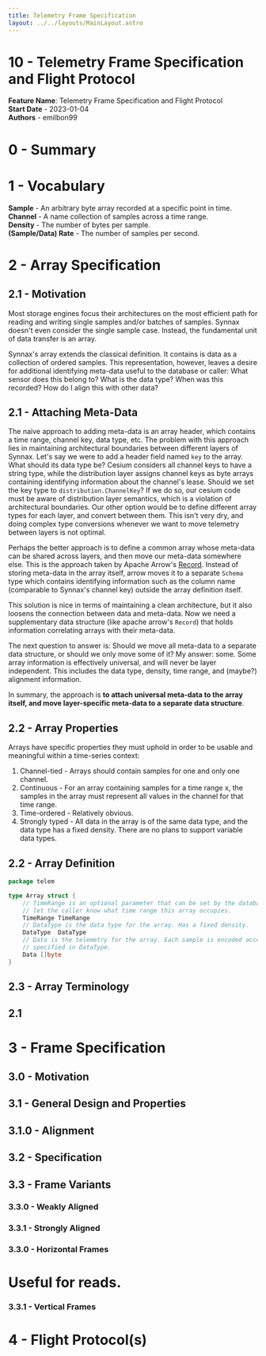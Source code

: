 ```yaml
---
title: Telemetry Frame Specification
layout: ../../layouts/MainLayout.astro
---
```


# 10 - Telemetry Frame Specification and Flight Protocol

**Feature Name**: Telemetry Frame Specification and Flight Protocol <br />
**Start Date** - 2023-01-04 <br />
**Authors** - emilbon99 <br />

# 0 - Summary

# 1 - Vocabulary

**Sample** - An arbitrary byte array recorded at a specific point in time. <br />
**Channel** - A name collection of samples across a time range. <br />
**Density** - The number of bytes per sample. <br />
**(Sample/Data) Rate** - The number of samples per second. <br />

# 2 - Array Specification

## 2.1 - Motivation

Most storage engines focus their architectures on the most efficient path for reading and writing
single samples and/or batches of samples. Synnax doesn't even consider the single sample case.
Instead, the fundamental unit of data transfer is an array.

Synnax's array extends the classical definition. It contains is data as a collection of
ordered samples. This representation, however, leaves a desire for additional identifying
meta-data useful to the database or caller: What sensor does this belong to?
What is the data type? When was this recorded? How do I align this with other data?

## 2.1 - Attaching Meta-Data

The naive approach to adding meta-data is an array header, which contains a
time range, channel key, data type, etc. The problem with this approach lies in maintaining
architectural boundaries between different layers of Synnax. Let's say we were to add a
header field named `key` to the array. What should its data type be? Cesium considers all
channel keys to have a string type, while the distribution layer assigns channel keys
as byte arrays containing identifying information about the channel's lease. Should
we set the key type to `distribution.ChannelKey`? If we do so, our cesium code must be
aware of distribution layer semantics, which is a violation of architectural boundaries.
Our other option would be to define different array types for each layer, and convert
between them. This isn't very dry, and doing complex type conversions whenever we want
to move telemetry between layers is not optimal.

Perhaps the better approach is to define a common array whose meta-data can be shared
across layers, and then move our meta-data somewhere else. This is the approach taken
by Apache Arrow's [Record](https://pkg.go.dev/github.com/apache/arrow/go/arrow@v0.0.0-20211112161151-bc219186db40/array#Record).
Instead of storing meta-data in the array itself, arrow moves it to a separate `Schema`
type which contains identifying information such as the column name (comparable to Synnax's
channel key) outside the array definition itself.

This solution is nice in terms of maintaining a clean architecture, but it also loosens
the connection between data and meta-data. Now we need a supplementary data structure
(like apache arrow's `Record`) that holds information correlating arrays with their meta-data.

The next question to answer is: Should we move all meta-data to a separate data structure,
or should we only move some of it? My answer: some. Some array information is effectively
universal, and will never be layer independent. This includes the data type, density, time
range, and (maybe?) alignment information.

In summary, the approach is **to attach universal meta-data to the array itself, and move
layer-specific meta-data to a separate data structure**.

## 2.2 - Array Properties

Arrays have specific properties they must uphold in order to be usable and meaningful
within a time-series context:

1. Channel-tied - Arrays should contain samples for one and only one channel.
2. Continuous - For an array containing samples for a time range x, the samples in the
   array must represent all values in the channel for that time range.
3. Time-ordered - Relatively obvious.
4. Strongly typed - All data in the array is of the same data type, and the data type
   has a fixed density. There are no plans to support variable data types.

## 2.2 - Array Definition

```go
package telem

type Array struct {
	// TimeRange is an optional parameter that can be set by the database in order to
	// let the caller know what time range this array occupies.
	TimeRange TimeRange
	// DataType is the data type for the array. Has a fixed density.
	DataType  DataType
	// Data is the telemetry for the array. Each sample is encoded according to a format
	// specified in DataType.
	Data []byte
}
```

## 2.3 - Array Terminology

## 2.1

# 3 - Frame Specification

## 3.0 - Motivation

## 3.1 - General Design and Properties

## 3.1.0 - Alignment

## 3.2 - Specification

## 3.3 - Frame Variants

### 3.3.0 - Weakly Aligned

### 3.3.1 - Strongly Aligned

### 3.3.0 - Horizontal Frames

# Useful for reads.

### 3.3.1 - Vertical Frames

# 4 - Flight Protocol(s)
